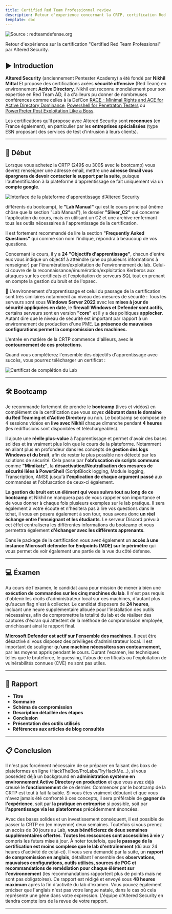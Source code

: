 ```yaml
---
title: Certified Red Team Professionnal review
description: Retour d'experience concernant la CRTP, certification Red Team d'Altered Security en environnement Active Directory.
template: doc
---
```



![Source : redteamdefense.org](../../../../assets/certifications/crtp/redteam.webp)

Retour d'expérience sur la certification "Certified Red Team Professional" par Altered Security.

## ▶️ Introduction

**Altered Security** (anciennement Pentester Academy) a été fondé par **Nikhil Mittal** Et propose des certifications axées **sécurité offensive** (Red Team) en environnement **Active Directory**. Nikhil est reconnu mondialement pour son expertise en Red Team AD, il a d'ailleurs pu donner de nombreuses conférences comme celles à la DefCon [RACE - Minimal Rights and ACE for Active Directory Dominance](https://www.youtube.com/watch?v=F_Fy7M1AO_Q), [Powershell for Penetraton Testers](https://www.youtube.com/watch?v=PezFo2Y1BUA) ou [PowerPreter Post Exploitation Like a Boss](https://www.youtube.com/watch?v=NXydblaJaZQ).

 Les certifications qu'il propose avec Altered Security sont **reconnues** (en France également), en particulier par les **entreprises spécialisées** (type ESN proposant des services de test d'intrusion à leurs clients).

---

## 📕 Début

Lorsque vous achetez la CRTP (249$ ou 300$ avec le bootcamp) vous devrez renseigner une adresse email, mettre une **adresse Gmail vous épargnera de devoir contacter le support par la suite**, puisque l'authentification à la plateforme d'apprentissage se fait uniquement via un **compte google**.

![Interface de la plateforme d'apprentissage d'Altered Security](../../../../assets/certifications/crtp/interface.webp)

 différents du bootcamp), le **"Lab Manual"** qui est le cours principal (même chôse que la section "Lab Manual"), le dossier **"Sliver_C2"** qui concerne l'application du cours, mais en utilisant un C2 et une archive renfermant tous les outils nécessaires à l'apprentissage de la certification.  

 Il est fortement recommandé de lire la section **"Frequently Asked Questions"** qui comme son nom l'indique, répondra à beaucoup de vos questions.

 Concernant le cours, il y a **24 "Objectifs d'apprentissage"**, chacun d'entre eux vous indique un objectif à atteindre (une ou plusieurs informations à renseigner) par l'énumération/exploitation de l'environnement du lab. Celui-ci couvre de la reconnaissance/énumération/exploitation Kerberos aux attaques sur les certificats et l'exploitation de serveurs SQL tout en prenant en compte la gestion du bruit et de l'opsec.

📍 L'environnement d'apprentissage et celui du passage de la certification sont très similaires notamment au niveau des mesures de sécurité :
Tous les serveurs sont sous **Windows Server 2022** avec les **mises à jour de sécurité appliquées en date**, le **firewall Windows et Defender sont actifs**, certains serveurs sont en version **"core"** et il y a des politiques **applocker**. Autant dire que le niveau de sécurité est important par rapport à un environnement de production d'une PME. **La présence de mauvaises configurations permet la compromission des machines.**

L'entrée en matière de la CRTP commence d'ailleurs, avec le **contournement de ces protections**.  

Quand vous compléterez l'ensemble des objectifs d'apprentissage avec succès, vous pourrez télécharger un certificat :

![Certificat de complétion du Lab](../../../../assets/certifications/crtp/labcertificate.webp)

---

## 🛠️ Bootcamp

 Je recommande fortement de prendre le **bootcamp** (lives et vidéos) en complément de la certification que vous soyez **débutant dans le domaine du Red Teaming et d'Active Directory** ou non. Le bootcamp se compose de 4 sessions vidéos en **live avec Nikhil** chaque dimanche pendant **4 heures** (les rediffusions sont disponibles et téléchargeables).  

 Il ajoute une **réelle plus-value** à l'apprentissage et permet d'avoir des bases solides et ira vraiment plus loin que le cours de la plateforme. Notamment en allant plus en profondeur dans les concepts de **gestion des logs Windows et du bruit**, afin de rester le plus possible non détecté par les solutions de sécurité. Cela passe par **l'obfuscation de scripts communs** comme **"Mimikatz"**, la **désactivation/Neutralisation des mesures de sécurité liées à PowerShell** (ScriptBlock logging, Module logging, Transcription, AMSI) jusqu'à **l'explication de chaque argument passé** aux commandes et l'obfuscation de ceux-ci également.  

 **La gestion du bruit est un élément qui vous suivra tout au long de ce bootcamp** et Nikhil ne manquera pas de vous rappeler son importance et de vous donner à chaque fois plusieurs exemples sur le lab pratique. Il sera également à votre écoute et n'hésitera pas à lire vos questions dans le tchat, il vous en posera également à son tour, nous avons donc **un réel échange entre l'enseignant et les étudiants**. Le serveur Discord prévu à cet éffet centralisera les différentes informations du bootcamp et vous permettra également **d'échanger avec les différents apprenants**.

 Dans le package de la certification vous avez également un **accès à une instance Microsoft defender for Endpoints (MDE) sur le périmètre** qui vous permet de voir également une partie de la vue du côté défense.

---

## 💻 Éxamen

<Icon name="right-arrow" /> Au cours de l'examen, le candidat aura pour mission de mener à bien une **exécution de commandes sur les cinq machines du lab**. Il n'est pas requis d'obtenir les droits d'administrateur local sur ces machines, d'autant plus qu'aucun flag n'est à collecter. Le candidat disposera de **24 heures**, incluant
une heure supplémentaire allouée pour l'installation des outils nécessaires, afin de
compromettre la totalité du lab et de réaliser des captures d'écran qui attestent de
la méthode de compromission employée, enrichissant ainsi le rapport final.  

 **Microsoft Defender est actif sur l'ensemble des machines**. Il peut être désactivé si vous disposez des privilèges d'administrateur local. Il est important de souligner qu'**une machine nécessitera son contournement**, par les moyens appris pendant le cours. Durant l'examen, les techniques telles que le bruteforce, le guessing, l'abus de certificats ou l'exploitation de vulnérabilités connues (CVE) ne sont pas utiles.

---

## 📖 Rapport


- **Titre**
- **Sommaire**
- **Schéma de compromission**
- **Description détaillée des étapes**
- **Conclusion**
- **Présentation des outils utilisés**
- **Références aux articles de blog consultés**

---

## 📋 Conclusion

 Il n'est pas forcément nécessaire de se préparer en faisant des boxs de plateformes en ligne (HackTheBox/ProLabs/TryHackMe...), si vous possédez déjà un background en **administration système en environnement Active Directory en production** et que vous avez déjà creusé le **fonctionnement** de ce dernier. Commencer par le bootcamp de la CRTP est tout à fait faisable. Si vous êtes vraiment débutant et que vous n'avez jamais été confronté à ces concepts, il sera préférable de **gagner de l'expérience**, soit par **la pratique en entreprise** si possible, soit par **l'apprentissage via les plateformes** précédemment énoncées.  

 Avec des bases solides et un investissement conséquent, il est possible de passer la CRTP en (en moyenne) deux semaines. Toutefois si vous prenez un accès de 30 jours au Lab, **vous bénéficierez de deux semaines supplémentaires offertes**. **Toutes les ressources sont accessibles à vie** y compris les futurs mise à jour. À noter toutefois, que **le passage de la certification est moins complexe que le lab d'entraînement** (dû aux 24 heures d'activité de celui-ci). Il vous sera demandé par la suite, un **rapport de compromission en anglais**, détaillant l'ensemble des **observations, mauvaises configurations, outils utilisés, sources de POC et recommandations de remédiation pour chaque élément sur l'environnement** (les recommandations rapportent plus de points mais ne sont pas obligatoires). Ce rapport est rédigé et envoyé sous **48 heures maximum** après la fin d'activité du lab d'examen. Vous pouvez également préciser que l'anglais n'est pas votre langue natale, dans le cas où cela représente une gêne dans votre expression. L'équipe d'Altered Security en tiendra compte lors de la revue de votre rapport.

---